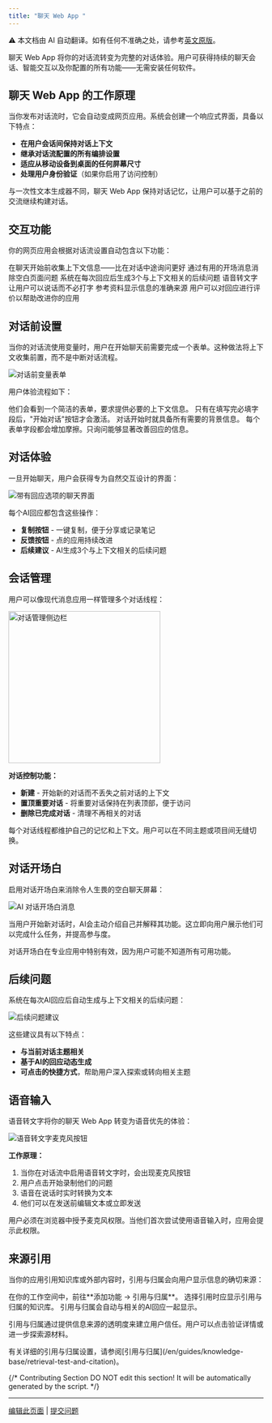 ```yaml
---
title: "聊天 Web App "
---
```


<Note> ⚠️ 本文档由 AI 自动翻译。如有任何不准确之处，请参考[英文原版](/en/documentation/pages/publish/webappwebapp/chatflow-webapp)。</Note>


聊天 Web App 将你的对话流转变为完整的对话体验。用户可获得持续的聊天会话、智能交互以及你配置的所有功能——无需安装任何软件。

## 聊天 Web App 的工作原理

当你发布对话流时，它会自动变成网页应用。系统会创建一个响应式界面，具备以下特点：

- **在用户会话间保持对话上下文**
- **继承对话流配置的所有编排设置**
- **适应从移动设备到桌面的任何屏幕尺寸**
- **处理用户身份验证**（如果你启用了访问控制）

<Tip>
与一次性文本生成器不同，聊天 Web App 保持对话记忆，让用户可以基于之前的交流继续构建对话。
</Tip>

## 交互功能

你的网页应用会根据对话流设置自动包含以下功能：

<CardGroup cols={2}>
  <Card title="对话前表单" icon="clipboard-list">
    在聊天开始前收集上下文信息——比在对话中途询问更好
  </Card>
  <Card title="AI 对话开场白" icon="message">
    通过有用的开场消息消除空白页面问题
  </Card>
  <Card title="智能后续问题" icon="arrow-right">
    系统在每次回应后生成3个与上下文相关的后续问题
  </Card>
  <Card title="语音输入" icon="microphone">
    语音转文字让用户可以说话而不必打字
  </Card>
  <Card title="来源引用" icon="quote">
    参考资料显示信息的准确来源
  </Card>
  <Card title="回应反馈" icon="thumbs-up">
    用户可以对回应进行评价以帮助改进你的应用
  </Card>
</CardGroup>

## 对话前设置

当你的对话流使用变量时，用户在开始聊天前需要完成一个表单。这种做法将上下文收集前置，而不是中断对话流程。

<Frame>
  <img src="https://assets-docs.dify.ai/dify-enterprise-mintlify/en/guides/application-publishing/launch-your-webapp-quickly/8decae00eeea24622e1f2ef73d4c447e.png" alt="对话前变量表单" />
</Frame>

用户体验流程如下：

<Steps>
  <Step title="用户访问你的应用">
    他们会看到一个简洁的表单，要求提供必要的上下文信息。
  </Step>
  <Step title="完成表单后解锁聊天">
    只有在填写完必填字段后，"开始对话"按钮才会激活。
  </Step>
  <Step title="AI 获得完整上下文">
    对话开始时就具备所有需要的背景信息。
  </Step>
</Steps>

<Warning>
每个表单字段都会增加摩擦。只询问能够显著改善回应的信息。
</Warning>

## 对话体验

一旦开始聊天，用户会获得专为自然交互设计的界面：

<Frame>
  <img src="https://assets-docs.dify.ai/dify-enterprise-mintlify/en/guides/application-publishing/launch-your-webapp-quickly/5b7a6f950ed8a2ce3a705f362b4813fe.png" alt="带有回应选项的聊天界面" />
</Frame>

每个AI回应都包含这些操作：

- **复制按钮** - 一键复制，便于分享或记录笔记
- **反馈按钮** - 点的应用持续改进
- **后续建议** - AI生成3个与上下文相关的后续问题

## 会话管理

用户可以像现代消息应用一样管理多个对话线程：

<Frame>
  <img src="https://assets-docs.dify.ai/dify-enterprise-mintlify/en/guides/application-publishing/launch-your-webapp-quickly/46372ad4d79a3ea943d43f9434974956.png" width="300" alt="对话管理侧边栏" />
</Frame>

**对话控制功能：**
- **新建** - 开始新的对话而不丢失之前对话的上下文
- **置顶重要对话** - 将重要对话保持在列表顶部，便于访问
- **删除已完成对话** - 清理不再相关的对话

<Info>
每个对话线程都维护自己的记忆和上下文。用户可以在不同主题或项目间无缝切换。
</Info>

## 对话开场白

启用对话开场白来消除令人生畏的空白聊天屏幕：

<Frame>
  <img src="https://assets-docs.dify.ai/dify-enterprise-mintlify/en/guides/application-publishing/launch-your-webapp-quickly/22e59e509296d25eb85cbd541e161c6d.png" alt="AI 对话开场白消息" />
</Frame>

当用户开始新对话时，AI会主动介绍自己并解释其功能。这立即向用户展示他们可以完成什么任务，并提高参与度。

<Tip>
对话开场白在专业应用中特别有效，因为用户可能不知道所有可用功能。
</Tip>

## 后续问题

系统在每次AI回应后自动生成与上下文相关的后续问题：

<Frame>
  <img src="https://assets-docs.dify.ai/dify-enterprise-mintlify/en/guides/application-publishing/launch-your-webapp-quickly/f88a7ffd777d51299f8b604249c044b3.png" alt="后续问题建议" />
</Frame>

这些建议具有以下特点：
- **与当前对话主题相关**
- **基于AI的回应动态生成**
- **可点击的快捷方式**，帮助用户深入探索或转向相关主题

## 语音输入

语音转文字将你的聊天 Web App 转变为语音优先的体验：

<Frame>
  <img src="https://assets-docs.dify.ai/dify-enterprise-mintlify/en/guides/application-publishing/launch-your-webapp-quickly/3a64c79792f1166301403f6c44cf4c85.png" alt="语音转文字麦克风按钮" />
</Frame>

**工作原理：**
1. 当你在对话流中启用语音转文字时，会出现麦克风按钮
2. 用户点击开始录制他们的问题
3. 语音在说话时实时转换为文本
4. 他们可以在发送前编辑文本或立即发送

<Warning>
用户必须在浏览器中授予麦克风权限。当他们首次尝试使用语音输入时，应用会提示此权限。
</Warning>

## 来源引用

当你的应用引用知识库或外部内容时，引用与归属会向用户显示信息的确切来源：

<Steps>
  <Step title="启用引用">
    在你的工作空间中，前往**添加功能 → 引用与归属**。
  </Step>
  <Step title="配置来源">
    选择引用时应显示引用与归属的知识库。
  </Step>
  <Step title="自动显示">
    引用与归属会自动与相关的AI回应一起显示。
  </Step>
</Steps>

引用与归属通过提供信息来源的透明度来建立用户信任。用户可以点击验证详情或进一步探索源材料。

<Info>
有关详细的引用与归属设置，请参阅[引用与归属](/en/guides/knowledge-base/retrieval-test-and-citation)。
</Info>

{/*
Contributing Section
DO NOT edit this section!
It will be automatically generated by the script.
*/}

---

[编辑此页面](https://github.com/langgenius/dify-docs/edit/main/zh-hans/documentation/pages/publish/chatflow-webapp.mdx) | [提交问题](https://github.com/langgenius/dify-docs/issues/new?template=docs.yml)


